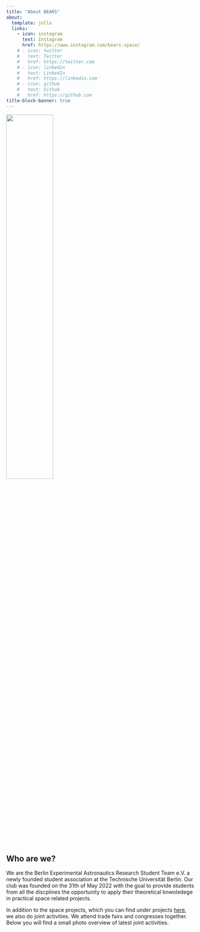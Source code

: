 ```yaml
---
title: "About BEARS"
about:
  template: jolla
  links:
    - icon: instagram
      text: Instagram
      href: https://www.instagram.com/bears.space/
    # - icon: twitter
    #   text: Twitter
    #   href: https://twitter.com
    # - icon: linkedin
    #   text: LinkedIn
    #   href: https://linkedin.com
    # - icon: github
    #   text: Github
    #   href: https://github.com
title-block-banner: true
---
```


![](bears_logo.png){width=50%}


## Who are we?

We are the Berlin Experimental Astronautics Research Student Team e.V. a newly founded student association at the Technische Universität Berlin. 
Our club was founded on the 31th of May 2022 with the goal to provide students from all the discplines the opportunity to apply their theoretical knwoledege in practical space related projects.

In addition to the space projects, which you can find under projects [here](https://www.bears-space.de/projects.html), we also do joint activities. 
We attend trade fairs and congresses together. Below you will find a small photo overview of latest joint activities.
<div id="slideshow">
  <button id="prevButton"><</button>
  <button id="nextButton">></button>
  <!-- put all images here that should be available in the slideshow -->
  <img class="slideshow-img" src="about_photos/Bears_Messe.jpeg" >
  <img class="slideshow-img" src="about_photos/Weltraumkongress.jpg" >
  <style>
    #slideshow {
      position: relative;
      width: 70%;
      overflow: hidden;
      margin: auto;
    }
    #prevButton, #nextButton {
      position: absolute;
      top: 0;
      background: #0003;
      color: #fffa;
      border: none;
      font-size: 50px;
      height: 100%;
    }
    #prevButton {left: 0;}
    #nextButton {right: 0;}
    #prevButton:hover, #nextButton:hover {background: #0007;}
    .slideshow-img {
      width:100%;
      display: none;
    }
  </style>
  <script>
    const images = document.getElementsByClassName('slideshow-img');
    let index = 0;
    function switch_image(x) {
      return () => {
        images[index].style.display = 'none';
        index = (index + x + images.length) % images.length;
        images[index].style.display = 'block';
      }
    }
    document.getElementById('prevButton').addEventListener('click', switch_image(-1));
    document.getElementById('nextButton').addEventListener('click', switch_image(1));
    switch_image(0)();
  </script>
</div>
<br/>
